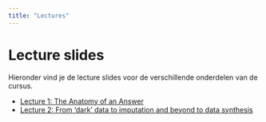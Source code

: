 ```yaml
---
title: "Lectures"
---
```


# Lecture slides

Hieronder vind je de lecture slides voor de verschillende onderdelen van de cursus.

- [Lecture 1: The Anatomy of an Answer](lectures/anatomy/index.html)
- [Lecture 2: From 'dark' data to imputation and beyond to data synthesis](lectures/dark/index.html)
